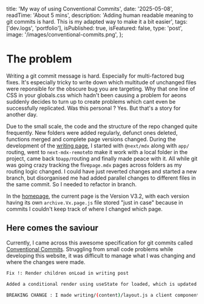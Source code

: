 
  title: 'My way of using Conventional Commits',
  date: '2025-05-08',
  readTime: 'About 5 mins',
  description:
    'Adding human readable meaning to git commits is hard. This is my adapted way to make it a bit easier',
  tags: ['dev.logs', 'portfolio'],
  isPublished: true,
  isFeatured: false,
  type: 'post',
  image: '/images/conventional-commits.png',
};

# The problem

Writing a git commit message is hard. Especially for multi-factored bug fixes. It's especially tricky to write down which multitude of unchanged files were reponsible for the obscure bug you are targeting. Why that one line of CSS in your globals.css which hadn't been causing a problem for aeons suddenly decides to turn up to create problems which cant even be successfully replicated. Was this personal ? Yes. But that's a story for another day.

Due to the small scale, the code and the structure of the repo changed quite frequently. New folders were added regularly, defunct ones deleted, functions merged and complete page versions changed. During the development of the [writing page](/writing), I started with `@next/mdx` along with `app/` routing, went to `next-mdx-remote`to make it work with a local folder in the project, came back to`app/`routing and finally made peace with it. All while git was going crazy tracking the five`page.mdx` pages across folders as my routing logic changed. I could have just reverted changes and started a new branch, but disorganised me had added parallel changes to different files in the same commit. So I needed to refactor in branch.

In the [homepage](/), the current page is the Version V3.2, with each version having its own `archive.Vx.page.js` file stored "just in case" because in commits I couldn't keep track of where I changed which page.

## Here comes the saviour

Currently, I came across this awesome specification for git commits called [Conventional Commits](https://www.conventionalcommits.org/en/v1.0.0/). Struggling from small code problems while developing this website, it was difficult to manage what I was changing and where the changes were made.

```bash
Fix !: Render children onLoad in writing post

Added a conditional render using useState for loaded, which is updated by <PostHeader onLoad={} />

BREAKING CHANGE : I made writing/(content)/layout.js a client component

```
